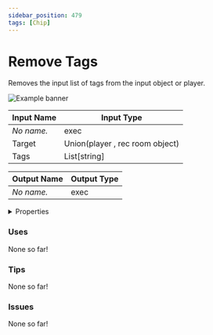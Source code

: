 ```yaml
---
sidebar_position: 479
tags: [Chip]
---
```


# Remove Tags

Removes the input list of tags from the input object or player.



![Example banner](./assets/fb368814-daaf-475f-ae08-1d01b9d63b8e.svg)

| Input Name | Input Type |
|-----------|-----------|
| *No name.* | exec |
| Target | Union(player , rec room object) |
| Tags | List[string] |

| Output Name | Output Type |
|-----------|-----------|
| *No name.* | exec |


<details>
  <summary>Properties</summary>
  <div>
    <div>
    <table>
      <thead>
        <tr>
          <th>Is beta required?</th>
          <th>❌</th>
        </tr>
        <tr>
          <th>Is this chip a trolling risk?</th>
          <th>❌</th>
        </tr>
        <tr>
          <th>Chip UUID</th>
          <th>fb368814-daaf-475f-ae08-1d01b9d63b8e</th>
        </tr>
      </thead>
    </table>
    </div>
  </div>
</details>

### Uses

None so far!

### Tips

None so far!

### Issues

None so far!